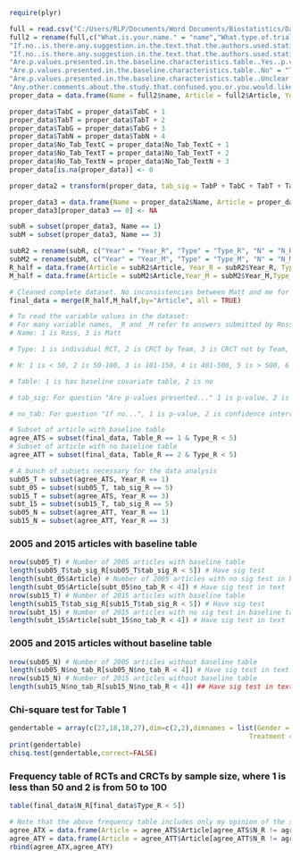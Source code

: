 ```r
require(plyr)

full = read.csv("C:/Users/RLP/Documents/Word Documents/Biostatistics/Data Sets/Table_1_PValue_Study.csv",skip = 1)
full2 = rename(full,c("What.is.your.name." = "name","What.type.of.trial.is.this." = "Type","How.many.individuals.were.enrolled.in.this.study." = "N", "Is.there.a.baseline.characteristics.table." = "Table","If.no..is.there.any.suggestion.in.the.text.that.the.authors.used.statistics.to.compare.baseline.d....Yes..p.value.mentioned"="No_Tab_TextP",
"If.no..is.there.any.suggestion.in.the.text.that.the.authors.used.statistics.to.compare.baseline.d....No" ="No_Tab_TextN",
"If.no..is.there.any.suggestion.in.the.text.that.the.authors.used.statistics.to.compare.baseline.d....Yes..see.text.pasted.below" = "No_Tab_TextT", "If.no..is.there.any.suggestion.in.the.text.that.the.authors.used.statistics.to.compare.baseline.d....Yes..confidence.intervals.or.standard.error.mentioned"="No_Tab_TextC",
"Are.p.values.presented.in.the.baseline.characteristics.table..Yes..p.value" = "TabP",
"Are.p.values.presented.in.the.baseline.characteristics.table..No" = "TabN",
"Are.p.values.presented.in.the.baseline.characteristics.table..Unclear..please.explain." = "TabT","Are.p.values.presented.in.the.baseline.characteristics.table..Yes..significance.testing.referenced"= "TabG", "Are.p.values.presented.in.the.baseline.characteristics.table..Yes..confidence.intervals.or.standard.error" = "TabC",
"Any.other.comments.about.the.study.that.confused.you.or.you.would.like.to.comment.on." = "Comments","Article.Number" = "Article", "Year.of.Publication" = "Year"))
proper_data = data.frame(Name = full2$name, Article = full2$Article, Year = full2$Year, Type = full2$Type, N = full2$N, Table = full2$Table,TabP = full2$TabP,TabC = full2$TabC,TabT = full2$TabT,TabN = full2$TabN, TabG = full2$TabG, No_Tab_TextP = full2$No_Tab_TextP,No_Tab_TextN = full2$No_Tab_TextN,No_Tab_TextT = full2$No_Tab_TextT,No_Tab_TextC = full2$No_Tab_TextC,Comments = full2$Comments)

proper_data$TabC = proper_data$TabC + 1
proper_data$TabT = proper_data$TabT + 2
proper_data$TabG = proper_data$TabG + 3
proper_data$TabN = proper_data$TabN + 4
proper_data$No_Tab_TextC = proper_data$No_Tab_TextC + 1
proper_data$No_Tab_TextT = proper_data$No_Tab_TextT + 2
proper_data$No_Tab_TextN = proper_data$No_Tab_TextN + 3
proper_data[is.na(proper_data)] <- 0

proper_data2 = transform(proper_data, tab_sig = TabP + TabC + TabT + TabN + TabG, no_tab = No_Tab_TextP + No_Tab_TextC + No_Tab_TextT + No_Tab_TextN)

proper_data3 = data.frame(Name = proper_data2$Name, Article = proper_data2$Article, Type = proper_data2$Type, N = proper_data2$N, Table = proper_data2$Table,tab_sig = proper_data2$tab_sig, no_tab = proper_data2$no_tab,Comments = proper_data2$Comments, Year = proper_data2$Year)
proper_data3[proper_data3 == 0] <- NA

subR = subset(proper_data3, Name == 1)
subM = subset(proper_data3, Name == 3)

subR2 = rename(subR, c("Year" = "Year_R", "Type" = "Type_R", "N" = "N_R", "Table" = "Table_R", "tab_sig" = "tab_sig_R", "no_tab" = "no_tab_R", "Comments" = "Comments_R"))
subM2 = rename(subM, c("Year" = "Year_M", "Type" = "Type_M", "N" = "N_M", "Table" = "Table_M", "tab_sig" = "tab_sig_M", "no_tab" = "no_tab_M", "Comments" = "Comments_M"))
R_half = data.frame(Article = subR2$Article, Year_R = subR2$Year_R, Type_R = subR2$Type_R, N_R = subR2$N_R, Table_R = subR2$Table_R, tab_sig_R = subR2$tab_sig_R, no_tab_R = subR2$no_tab_R, Comments_R = subR2$Comments_R)
M_half = data.frame(Article = subM2$Article,Year_M = subM2$Year_M,Type_M = subM2$Type_M, N_M = subM2$N_M, Table_M = subM2$Table_M, tab_sig_M = subM2$tab_sig_M, no_tab_M = subM2$no_tab_M, Comments_M = subM2$Comments_M)

# Cleaned complete dataset. No inconsistencies between Matt and me for article number, year of paper, presence of baseline table, and presence of significance testing.
final_data = merge(R_half,M_half,by="Article", all = TRUE)

# To read the variable values in the dataset:
# For many variable names, _R and _M refer to answers submitted by Ross and Matt, respectively.
# Name: 1 is Ross, 3 is Matt

# Type: 1 is individual RCT, 2 is CRCT by Team, 3 is CRCT not by Team, 5 is none, 6 is crossover

# N: 1 is < 50, 2 is 50-100, 3 is 101-150, 4 is 401-500, 5 is > 500, 6 is 201-300, 7 is 301-400

# Table: 1 is has baseline covariate table, 2 is no

# tab_sig: For question "Are p-values presented..." 1 is p-value, 2 is confidence interval, 3 is # text, 4 is sig referenced, 5 is no

# no_tab: For question "If no...", 1 is p-value, 2 is confidence interval, 3 is text, 4 is no

# Subset of article with baseline table
agree_ATS = subset(final_data, Table_R == 1 & Type_R < 5)
# Subset of article with no baseline table
agree_ATT = subset(final_data, Table_R == 2 & Type_R < 5)

# A bunch of subsets necessary for the data analysis
sub05_T = subset(agree_ATS, Year_R == 1)
subt_05 = subset(sub05_T, tab_sig_R == 5)
sub15_T = subset(agree_ATS, Year_R == 3)
subt_15 = subset(sub15_T, tab_sig_R == 5)
sub05_N = subset(agree_ATT, Year_R == 1)
sub15_N = subset(agree_ATT, Year_R == 3)
```

### 2005 and 2015 articles with baseline table
```r
nrow(sub05_T) # Number of 2005 articles with baseline table
length(sub05_T$tab_sig_R[sub05_T$tab_sig_R < 5]) # Have sig test
length(subt_05$Article) # Number of 2005 articles with no sig test in baseline table
length(subt_05$Article[subt_05$no_tab_R < 4]) # Have sig test in text
nrow(sub15_T) # Number of 2015 articles with baseline table
length(sub15_T$tab_sig_R[sub15_T$tab_sig_R < 5]) # Have sig test
nrow(subt_15) # Number of 2015 articles with no sig test in baseline table
length(subt_15$Article[subt_15$no_tab_R < 4]) # Have sig test in text
```

### 2005 and 2015 articles without baseline table
```r
nrow(sub05_N) # Number of 2005 articles without baseline table
length(sub05_N$no_tab_R[sub05_N$no_tab_R < 4]) # Have sig test in text
nrow(sub15_N) # Number of 2015 articles without baseline table
length(sub15_N$no_tab_R[sub15_N$no_tab_R < 4]) ## Have sig test in text
```

### Chi-square test for Table 1 
```r
gendertable = array(c(27,18,18,27),dim=c(2,2),dimnames = list(Gender = c("Male", "Female"), 
                                                            Treatment = c("Yes","No")))
print(gendertable)
chisq.test(gendertable,correct=FALSE)
```

### Frequency table of RCTs and CRCTs by sample size, where 1 is less than 50 and 2 is from 50 to 100
```r
table(final_data$N_R[final_data$Type_R < 5])
```

```r
# Note that the above frequency table includes only my opinion of the sample size. There were 13 of 309 (4.2%) articles where Matt and I disagreed on sample size, listed below. Obviously, this inconsistency is not enough to sway the trend.
agree_ATX = data.frame(Article = agree_ATS$Article[agree_ATS$N_R != agree_ATS$N_M], N_R = agree_ATS$N_R[agree_ATS$N_R != agree_ATS$N_M], N_M = agree_ATS$N_M[agree_ATS$N_R != agree_ATS$N_M])
agree_ATY = data.frame(Article = agree_ATT$Article[agree_ATT$N_R != agree_ATT$N_M], N_R = agree_ATT$N_R[agree_ATT$N_R != agree_ATT$N_M], N_M = agree_ATT$N_M[agree_ATT$N_R != agree_ATT$N_M])
rbind(agree_ATX,agree_ATY)
```